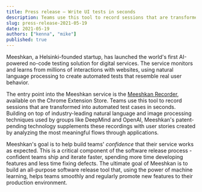 ```yaml
---
title: Press release — Write UI tests in seconds
description: Teams use this tool to record sessions that are transformed into automated test cases in seconds.
slug: press-release-2021-05-19
date: 2021-05-19
authors: ["kenna", "mike"]
published: true
---
```


Meeshkan, a Helsinki-founded startup, has launched the world's first AI-powered no-code testing solution for digital services. The service monitors and learns from millions of interactions with websites, using natural language processing to create automated tests that resemble real user behavior.

The entry point into the Meeshkan service is the [Meeshkan Recorder](https://chrome.google.com/webstore/detail/meeshkan-recorder/cfjdddhjecoeahjkmegbkakfpppflmgo), available on the Chrome Extension Store. Teams use this tool to record sessions that are transformed into automated test cases in seconds. Building on top of industry-leading natural language and image processing techniques used by groups like DeepMind and OpenAI, Meeshkan's patent-pending technology supplements these recordings with user stories created by analyzing the most meaningful flows through applications.

Meeshkan's goal is to help build teams' _confidence_ that their service works as expected. This is a critical component of the software release process - confident teams ship and iterate faster, spending more time developing features and less time fixing defects. The ultimate goal of Meeshkan is to build an all-purpose software release tool that, using the power of machine learning, helps teams smoothly and regularly promote new features to their production environment.
